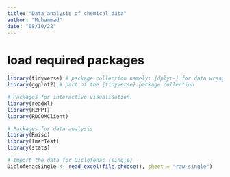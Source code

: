 ```yaml
---
title: "Data analysis of chemical data"
author: "Muhammad"
date: "08/10/22"
---
```




# load required packages
```r

library(tidyverse) # package collection namely: {dplyr-} for data wrangling, {tibble-} for dataframes
library(ggplot2) # part of the {tidyverse} package collection

# Packages for interactive visualisation.
library(readxl) 
library(R2PPT)
library(RDCOMClient)

# Packages for data analysis
library(Rmisc) 
library(lmerTest)
library(stats) 

```

```r

# Import the data for Diclofenac (single)
DiclofenacSingle <- read_excel(file.choose(), sheet = "raw-single") 

```

